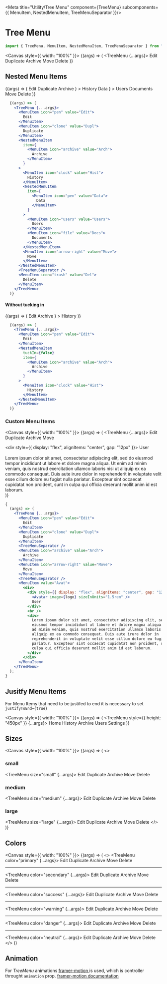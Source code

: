 
<Meta title="Utility/Tree Menu" component={TreeMenu}  subcomponents={{ MenuItem, NestedMenuItem, TreeMenuSeparator }}/>

# Tree Menu

```jsx
import { TreeMenu, MenuItem, NestedMenuItem, TreeMenuSeparator } from "@lanaco/lnc-react-ui";
```


<Canvas style={{ width: "100%" }}>
  <Story name="Default" args={{}}>
    {(args) => (
      <TreeMenu {...args}>
        <MenuItem icon="pen" value="Edit">
          Edit
        </MenuItem>
        <MenuItem icon="clone" value="Dupl">
          Duplicate
        </MenuItem>
        <TreeMenuSeparator />
        <MenuItem icon="archive" value="Arch">
          Archive
        </MenuItem>
        <MenuItem icon="arrow-right" value="Move">
          Move
        </MenuItem>
        <TreeMenuSeparator />
        <MenuItem icon="trash" value="Del">
          Delete
        </MenuItem>
      </TreeMenu>
    )}
  </Story>
</Canvas>

<ArgsTable story="Default" />

## Nested Menu Items

<Story name="Nested Items" args={{}}>
  {(args) => (
    <TreeMenu {...args}>
      <MenuItem icon="pen" value="Edit">
        Edit
      </MenuItem>
      <MenuItem icon="clone" value="Dupl">
        Duplicate
      </MenuItem>
      <NestedMenuItem
        item={
          <MenuItem icon="archive" value="Arch">
            Archive
          </MenuItem>
        }
      >
        <MenuItem icon="clock" value="Hist">
          History
        </MenuItem>
        <NestedMenuItem
          item={
            <MenuItem icon="pen" value="Data">
              Data
            </MenuItem>
          }
        >
          <MenuItem icon="users" value="Users">
            Users
          </MenuItem>
          <MenuItem icon="file" value="Docs">
            Documents
          </MenuItem>
        </NestedMenuItem>
        <MenuItem icon="arrow-right" value="Move">
          Move
        </MenuItem>
      </NestedMenuItem>
      <TreeMenuSeparator />
      <MenuItem icon="trash" value="Del">
        Delete
      </MenuItem>
    </TreeMenu>
  )}
</Story>

```jsx
  {(args) => (
    <TreeMenu {...args}>
      <MenuItem icon="pen" value="Edit">
        Edit
      </MenuItem>
      <MenuItem icon="clone" value="Dupl">
        Duplicate
      </MenuItem>
      <NestedMenuItem
        item={
          <MenuItem icon="archive" value="Arch">
            Archive
          </MenuItem>
        }
      >
        <MenuItem icon="clock" value="Hist">
          History
        </MenuItem>
        <NestedMenuItem
          item={
            <MenuItem icon="pen" value="Data">
              Data
            </MenuItem>
          }
        >
          <MenuItem icon="users" value="Users">
            Users
          </MenuItem>
          <MenuItem icon="file" value="Docs">
            Documents
          </MenuItem>
        </NestedMenuItem>
        <MenuItem icon="arrow-right" value="Move">
          Move
        </MenuItem>
      </NestedMenuItem>
      <TreeMenuSeparator />
      <MenuItem icon="trash" value="Del">
        Delete
      </MenuItem>
    </TreeMenu>
  )}
```

#### Without tucking in

<Story name="Without Tucking In" args={{}}>
  {(args) => (
    <TreeMenu {...args}>
      <MenuItem icon="pen" value="Edit">
        Edit
      </MenuItem>
      <NestedMenuItem
        tuckIn={false}
        item={
          <MenuItem icon="archive" value="Arch">
            Archive
          </MenuItem>
        }
      >
        <MenuItem icon="clock" value="Hist">
          History
        </MenuItem>
      </NestedMenuItem>
    </TreeMenu>
  )}
</Story>

```jsx
  {(args) => (
    <TreeMenu {...args}>
      <MenuItem icon="pen" value="Edit">
        Edit
      </MenuItem>
      <NestedMenuItem
        tuckIn={false}
        item={
          <MenuItem icon="archive" value="Arch">
            Archive
          </MenuItem>
        }
      >
        <MenuItem icon="clock" value="Hist">
          History
        </MenuItem>
      </NestedMenuItem>
    </TreeMenu>
  )}
```

### Custom Menu Items

<Canvas style={{ width: "100%" }}>
  <Story name="Custom Items" args={{}}>
    {(args) => (
      <TreeMenu {...args}>
        <MenuItem icon="pen" value="Edit">
          Edit
        </MenuItem>
        <MenuItem icon="clone" value="Dupl">
          Duplicate
        </MenuItem>
        <TreeMenuSeparator />
        <MenuItem icon="archive" value="Arch">
          Archive
        </MenuItem>
        <MenuItem icon="arrow-right" value="Move">
          Move
        </MenuItem>
        <TreeMenuSeparator />
        <MenuItem value="Avat">
          <div>
            <div style={{ display: "flex", alignItems: "center", gap: "12px" }}>
              <Avatar image={logo} sizeInUnits="1.5rem" />
              User
            </div>
            <br />
            <div>
              Lorem ipsum dolor sit amet, consectetur adipiscing elit, sed do
              eiusmod tempor incididunt ut labore et dolore magna aliqua. Ut
              enim ad minim veniam, quis nostrud exercitation ullamco laboris
              nisi ut aliquip ex ea commodo consequat. Duis aute irure dolor in
              reprehenderit in voluptate velit esse cillum dolore eu fugiat
              nulla pariatur. Excepteur sint occaecat cupidatat non proident,
              sunt in culpa qui officia deserunt mollit anim id est laborum.
            </div>
          </div>
        </MenuItem>
      </TreeMenu>
    )}
  </Story>
</Canvas>

```jsx
{
  (args) => (
    <TreeMenu {...args}>
      <MenuItem icon="pen" value="Edit">
        Edit
      </MenuItem>
      <MenuItem icon="clone" value="Dupl">
        Duplicate
      </MenuItem>
      <TreeMenuSeparator />
      <MenuItem icon="archive" value="Arch">
        Archive
      </MenuItem>
      <MenuItem icon="arrow-right" value="Move">
        Move
      </MenuItem>
      <TreeMenuSeparator />
      <MenuItem value="Avat">
        <div>
          <div style={{ display: "flex", alignItems: "center", gap: "12px" }}>
            <Avatar image={logo} sizeInUnits="1.5rem" />
            User
          </div>
          <br />
          <div>
            Lorem ipsum dolor sit amet, consectetur adipiscing elit, sed do
            eiusmod tempor incididunt ut labore et dolore magna aliqua. Ut enim
            ad minim veniam, quis nostrud exercitation ullamco laboris nisi ut
            aliquip ex ea commodo consequat. Duis aute irure dolor in
            reprehenderit in voluptate velit esse cillum dolore eu fugiat nulla
            pariatur. Excepteur sint occaecat cupidatat non proident, sunt in
            culpa qui officia deserunt mollit anim id est laborum.
          </div>
        </div>
      </MenuItem>
    </TreeMenu>
  );
}
```

## Jusitfy Menu Items

For Menu Items that need to be justifed to end it is necessary to set `justifyToEnd={true}`

<Canvas style={{ width: "100%" }}>
  <Story name="Justify Menu Items" args={{}}>
    {(args) => (
      <TreeMenu style={{ height: "450px" }} {...args}>
        <MenuItem icon="home" value="Home">
          Home
        </MenuItem>
        <MenuItem icon="clock" value="Hist">
          History
        </MenuItem>
        <MenuItem icon="archive" value="Arch">
          Archive
        </MenuItem>
        <MenuItem icon="users" value="Users" justifyToEnd={true}>
          Users
        </MenuItem>
        <TreeMenuSeparator justifyToEnd={true} />
        <MenuItem icon="gears" value="Sett" justifyToEnd={true}>
          Settings
        </MenuItem>
      </TreeMenu>
    )}
  </Story>
</Canvas>

## Sizes

<Canvas style={{ width: "100%" }}>
  <Story name="Sizes" args={{}}>
    {(args) => (
      <>
        <h3>small</h3>
        <TreeMenu size="small" {...args}>
          <MenuItem value="Edit" icon="pen">
            Edit
          </MenuItem>
          <MenuItem value="Dupl" icon="clone">
            Duplicate
          </MenuItem>
          <MenuItem value="Arch" icon="archive">
            Archive
          </MenuItem>
          <MenuItem value="Move" icon="arrow-right">
            Move
          </MenuItem>
          <MenuItem value="Del" icon="trash">
            Delete
          </MenuItem>
        </TreeMenu>
        <br />
        <h3>medium</h3>
        <TreeMenu size="medium" {...args}>
          <MenuItem value="Edit" icon="pen">
            Edit
          </MenuItem>
          <MenuItem value="Dupl" icon="clone">
            Duplicate
          </MenuItem>
          <MenuItem value="Arch" icon="archive">
            Archive
          </MenuItem>
          <MenuItem value="Move" icon="arrow-right">
            Move
          </MenuItem>
          <MenuItem value="Del" icon="trash">
            Delete
          </MenuItem>
        </TreeMenu>
        <br />
        <h3>large</h3>
        <TreeMenu size="large" {...args}>
          <MenuItem value="Edit" icon="pen">
            Edit
          </MenuItem>
          <MenuItem value="Dupl" icon="clone">
            Duplicate
          </MenuItem>
          <MenuItem value="Arch" icon="archive">
            Archive
          </MenuItem>
          <MenuItem value="Move" icon="arrow-right">
            Move
          </MenuItem>
          <MenuItem value="Del" icon="trash">
            Delete
          </MenuItem>
        </TreeMenu>
      </>
    )}
  </Story>
</Canvas>

## Colors

<Canvas style={{ width: "100%" }}>
  <Story name="Colors" args={{}}>
    {(args) => (
      <>
        <TreeMenu color="primary" {...args}>
          <MenuItem value="Edit" icon="pen">
            Edit
          </MenuItem>
          <MenuItem value="Dupl" icon="clone">
            Duplicate
          </MenuItem>
          <MenuItem value="Arch" icon="archive">
            Archive
          </MenuItem>
          <MenuItem value="Move" icon="arrow-right">
            Move
          </MenuItem>
          <MenuItem value="Del" icon="trash">
            Delete
          </MenuItem>
        </TreeMenu>
        <br />
        <hr />
        <TreeMenu color="secondary" {...args}>
          <MenuItem value="Edit" icon="pen">
            Edit
          </MenuItem>
          <MenuItem value="Dupl" icon="clone">
            Duplicate
          </MenuItem>
          <MenuItem value="Arch" icon="archive">
            Archive
          </MenuItem>
          <MenuItem value="Move" icon="arrow-right">
            Move
          </MenuItem>
          <MenuItem value="Del" icon="trash">
            Delete
          </MenuItem>
        </TreeMenu>
        <br />
        <hr />
        <TreeMenu color="success" {...args}>
          <MenuItem value="Edit" icon="pen">
            Edit
          </MenuItem>
          <MenuItem value="Dupl" icon="clone">
            Duplicate
          </MenuItem>
          <MenuItem value="Arch" icon="archive">
            Archive
          </MenuItem>
          <MenuItem value="Move" icon="arrow-right">
            Move
          </MenuItem>
          <MenuItem value="Del" icon="trash">
            Delete
          </MenuItem>
        </TreeMenu>
        <br />
        <hr />
        <TreeMenu color="warning" {...args}>
          <MenuItem value="Edit" icon="pen">
            Edit
          </MenuItem>
          <MenuItem value="Dupl" icon="clone">
            Duplicate
          </MenuItem>
          <MenuItem value="Arch" icon="archive">
            Archive
          </MenuItem>
          <MenuItem value="Move" icon="arrow-right">
            Move
          </MenuItem>
          <MenuItem value="Del" icon="trash">
            Delete
          </MenuItem>
        </TreeMenu>
        <br />
        <hr />
        <TreeMenu color="danger" {...args}>
          <MenuItem value="Edit" icon="pen">
            Edit
          </MenuItem>
          <MenuItem value="Dupl" icon="clone">
            Duplicate
          </MenuItem>
          <MenuItem value="Arch" icon="archive">
            Archive
          </MenuItem>
          <MenuItem value="Move" icon="arrow-right">
            Move
          </MenuItem>
          <MenuItem value="Del" icon="trash">
            Delete
          </MenuItem>
        </TreeMenu>
        <br />
        <hr />
        <TreeMenu color="neutral" {...args}>
          <MenuItem value="Edit" icon="pen">
            Edit
          </MenuItem>
          <MenuItem value="Dupl" icon="clone">
            Duplicate
          </MenuItem>
          <MenuItem value="Arch" icon="archive">
            Archive
          </MenuItem>
          <MenuItem value="Move" icon="arrow-right">
            Move
          </MenuItem>
          <MenuItem value="Del" icon="trash">
            Delete
          </MenuItem>
        </TreeMenu>
      </>
    )}
  </Story>
</Canvas>

## Animation

For *TreeMenu* animations <u> [framer-motion](https://www.npmjs.com/package/framer-motion) </u> is used, which is controller throught `animation` prop. <u>[framer-motion documentation](https://www.framer.com/docs/animation/)</u> 